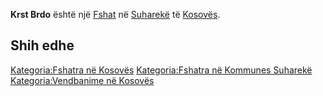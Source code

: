 {{Fshat në Kosovës
 | Emri                = Krst Brdo
| srp_N_name = Krst Brdo
| srp_N_FULL_NAME_RO = Krst Brdo
| srp_N_FULL_NAME_ND_RO = Krst Brdo
| srp_N_SORT_NAME_RG = KRSTBRDO
| srp_N_FULL_NAME_RG = Krst Brdo
| srp_N_FULL_NAME_ND_RG = Krst Brdo

 | Emri (Rasa dhanore) = 
 | Figura              = 
 | Shteti              = Kosovo
 | Komuna              = Suharekë
 | Kodi postar         = 
 | Sipërfaqja          = 

 | Popullsia           = 

 | Regj. i popullsisë  = 
 | Dend. e popullsisë  = 
 | Faqja zyrtare       = 
 <!--- Koordinatat ----> 
 | Gjerësia            = 42.723333
 | Gjatësia            = 20.721111
 | Lartësia            = 
}}
'''Krst Brdo''' është një [[Fshat]] në [[Suharekë]] të [[Kosovës]].

<!-- == Gjeografia == -->
<!-- == Historia == -->
<!-- == Demografia == -->
== Shih edhe ==
{{Komuna Suharekë}}
{{Kosovo-Administrata-Cung}}

[[Kategoria:Fshatra në Kosovës]]
[[Kategoria:Fshatra në Kommunes Suharekë]]
[[Kategoria:Vendbanime në Kosovës]]